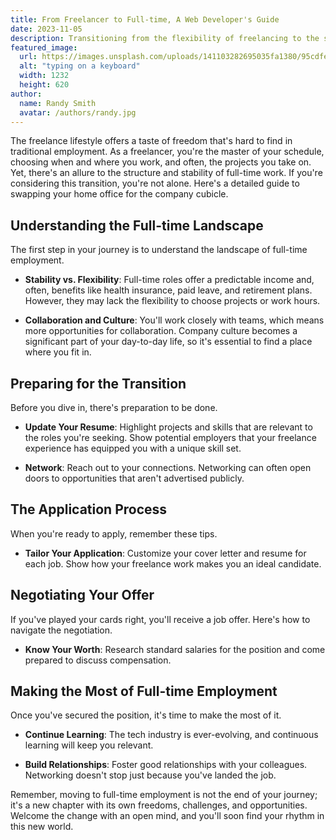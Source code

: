 ```yaml
---
title: From Freelancer to Full-time, A Web Developer's Guide
date: 2023-11-05
description: Transitioning from the flexibility of freelancing to the structured world of full-time employment is a major career leap. This guide will help you land on your feet.
featured_image:
  url: https://images.unsplash.com/uploads/141103282695035fa1380/95cdfeef
  alt: "typing on a keyboard"
  width: 1232
  height: 620
author:
  name: Randy Smith
  avatar: /authors/randy.jpg
---
```


The freelance lifestyle offers a taste of freedom that's hard to find in traditional employment. As a freelancer, you're the master of your schedule, choosing when and where you work, and often, the projects you take on. Yet, there's an allure to the structure and stability of full-time work. If you're considering this transition, you're not alone. Here's a detailed guide to swapping your home office for the company cubicle.

## Understanding the Full-time Landscape

The first step in your journey is to understand the landscape of full-time employment.

- **Stability vs. Flexibility**: Full-time roles offer a predictable income and, often, benefits like health insurance, paid leave, and retirement plans. However, they may lack the flexibility to choose projects or work hours.

- **Collaboration and Culture**: You'll work closely with teams, which means more opportunities for collaboration. Company culture becomes a significant part of your day-to-day life, so it's essential to find a place where you fit in.

## Preparing for the Transition

Before you dive in, there's preparation to be done.

- **Update Your Resume**: Highlight projects and skills that are relevant to the roles you're seeking. Show potential employers that your freelance experience has equipped you with a unique skill set.

- **Network**: Reach out to your connections. Networking can often open doors to opportunities that aren't advertised publicly.

## The Application Process

When you're ready to apply, remember these tips.

- **Tailor Your Application**: Customize your cover letter and resume for each job. Show how your freelance work makes you an ideal candidate.

## Negotiating Your Offer

If you've played your cards right, you'll receive a job offer. Here's how to navigate the negotiation.

- **Know Your Worth**: Research standard salaries for the position and come prepared to discuss compensation.

## Making the Most of Full-time Employment

Once you've secured the position, it's time to make the most of it.

- **Continue Learning**: The tech industry is ever-evolving, and continuous learning will keep you relevant.

- **Build Relationships**: Foster good relationships with your colleagues. Networking doesn't stop just because you've landed the job.

Remember, moving to full-time employment is not the end of your journey; it's a new chapter with its own freedoms, challenges, and opportunities. Welcome the change with an open mind, and you'll soon find your rhythm in this new world.
